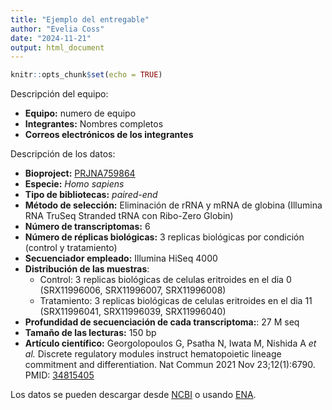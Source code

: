 ---
title: "Ejemplo del entregable"
author: "Evelia Coss"
date: "2024-11-21"
output: html_document
---

```{r setup, include=FALSE}
knitr::opts_chunk$set(echo = TRUE)
```


Descripción del equipo:

- **Equipo:** numero de equipo
- **Integrantes:** Nombres completos
- **Correos electrónicos de los integrantes**

Descripción de los datos:

- **Bioproject:** [PRJNA759864](https://www.ncbi.nlm.nih.gov/geo/query/acc.cgi?acc=GSE183266)
- **Especie:** *Homo sapiens*
- **Tipo de bibliotecas:** *paired-end*
- **Método de selección:** Eliminación de rRNA y mRNA de globina (Illumina RNA TruSeq Stranded tRNA con Ribo-Zero Globin)
- **Número de transcriptomas:** 6
- **Número de réplicas biológicas:** 3 replicas biológicas por condición (control y tratamiento)
- **Secuenciador empleado:** Illumina HiSeq 4000 
- **Distribución de las muestras**: 
  + Control: 3 replicas biológicas de celulas eritroides en el dia 0 (SRX11996006, SRX11996007, SRX11996008)
  + Tratamiento: 3 replicas biológicas de celulas eritroides en el dia 11 (SRX11996041, SRX11996039, SRX11996040)
- **Profundidad de secuenciación de cada transcriptoma:**: 27 M seq 
- **Tamaño de las lecturas:** 150 bp
- **Artículo científico:** Georgolopoulos G, Psatha N, Iwata M, Nishida A *et al.* Discrete regulatory modules instruct hematopoietic lineage commitment and differentiation. Nat Commun 2021 Nov 23;12(1):6790. PMID: [34815405](https://pubmed.ncbi.nlm.nih.gov/34815405/)


Los datos se pueden descargar desde [NCBI](https://www.ncbi.nlm.nih.gov/geo/query/acc.cgi?acc=GSE183266) o usando [ENA](https://www.ebi.ac.uk/ena/browser/view/PRJNA759864).




